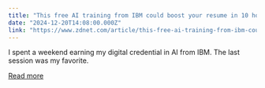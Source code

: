 ```yaml
---
title: "This free AI training from IBM could boost your resume in 10 hours"
date: "2024-12-20T14:08:00.000Z"
link: "https://www.zdnet.com/article/this-free-ai-training-from-ibm-could-boost-your-resume-in-10-hours/"
---
```


I spent a weekend earning my digital credential in AI from IBM. The last session was my favorite.

[Read more](https://www.zdnet.com/article/this-free-ai-training-from-ibm-could-boost-your-resume-in-10-hours/)
